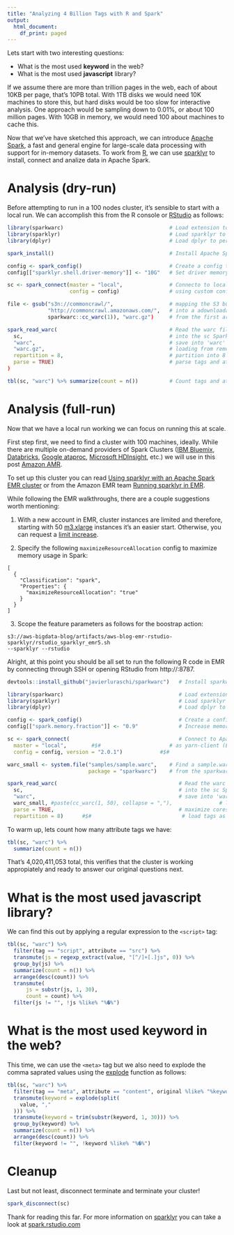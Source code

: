 ```yaml
---
title: "Analyzing 4 Billion Tags with R and Spark"
output:
  html_document:
    df_print: paged
---
```


Lets start with two interesting questions:

 * What is the most used **keyword** in the web?
 * What is the most used **javascript** library?

If we assume there are more than trillion pages in the web, each of about 10KB per page, that's 10PB total. With 1TB disks we would need 10K machines to store this, but hard disks would be too slow for interactive analysis. One approach would be sampling down to 0.01%, or about 100 million pages. With 10GB in memory, we would need 100 about machines to cache this.

Now that we've have sketched this approach, we can introduce [Apache Spark](http://spark.apache.org/), a fast and general engine for large-scale data processing with support for in-memory datasets. To work from [R](http://www.r-lang.org), we can use [sparklyr](http://spark.rstudio.com) to install, connect and analize data in Apache Spark.

# Analysis (dry-run)

Before attempting to run in a 100 nodes cluster, it's sensible to start with a local run. We can accomplish this from the R console or [RStudio](https://www.rstudio.com/products/rstudio/download/) as follows:

```r
library(sparkwarc)                                  # Load extension to read warc files
library(sparklyr)                                   # Load sparklyr to use Spark from R
library(dplyr)                                      # Load dplyr to perform analysis

spark_install()                                     # Install Apache Spark

config <- spark_config()                            # Create a config to tune memory
config[["sparklyr.shell.driver-memory"]] <- "10G"   # Set driver memory to 10GB

sc <- spark_connect(master = "local",               # Connecto to local cluster
                    config = config)                # using custom configs

file <- gsub("s3n://commoncrawl/",                  # mapping the S3 bucket url
             "http://commoncrawl.amazonaws.com/",   # into a adownloadable url
             sparkwarc::cc_warc(1)), "warc.gz")     # from the first archive file

spark_read_warc(                                    # Read the warc file
  sc,                                               # into the sc Spark connection
  "warc",                                           # save into 'warc' table
  "warc.gz",                                        # loading from remote gz file
  repartition = 8,                                  # partition into 8 to maximize MBP cores
  parse = TRUE)                                     # parse tags and attributes
)

tbl(sc, "warc") %>% summarize(count = n())          # Count tags and attributes
```

# Analysis (full-run)

Now that we have a local run working we can focus on running this at scale.

First step first, we need to find a cluster with 100 machines, ideally. While there are multiple on-demand providers of Spark Clusters ([IBM Bluemix](http://www.ibm.com/bluemix), [Databricks](https://databricks.com/product/databricks), [Google ataproc](https://cloud.google.com/dataproc/), [Microsoft HDInsight](https://azure.microsoft.com/en-us/services/hdinsight/), etc.) we will use in this post [Amazon AMR](http://aws.amazonaws.com).

To set up this cluster you can read [Using sparklyr with an Apache Spark EMR cluster](http://spark.rstudio.com/examples-emr.html) or from the Amazon EMR team [Running sparklyr in EMR](https://aws.amazon.com/blogs/big-data/running-sparklyr-rstudios-r-interface-to-spark-on-amazon-emr/).

While following the EMR walkthroughs, there are a couple suggestions worth mentioning:

 1. With a new account in EMR, cluster instances are limited and therefore, starting with 50 [m3.xlarge](https://aws.amazon.com/ec2/instance-types/) instances it's an easier start. Otherwise, you can request a [limit increase](http://docs.aws.amazon.com/AWSEC2/latest/UserGuide/ec2-resource-limits.html).

 2. Specify the following `maximizeResourceAllocation` config to maximize memory usage in Spark:

```{}
[
  {
    "Classification": "spark",
    "Properties": {
      "maximizeResourceAllocation": "true"
    }
  }
]
```

 3. Scope the feature parameters as follows for the boostrap action:

```{}
s3://aws-bigdata-blog/artifacts/aws-blog-emr-rstudio-sparklyr/rstudio_sparklyr_emr5.sh
--sparklyr --rstudio
```

Alright, at this point you should be all set to run the following R code in EMR by connecting through SSH or opening RStudio from http://<emr-driver-url>:8787.

```r
devtools::install_github("javierluraschi/sparkwarc")   # Install sparkwarc from CRAN

library(sparkwarc)                                     # Load extension to read warc files
library(sparklyr)                                      # Load sparklyr to use Spark from R
library(dplyr)                                         # Load dplyr to perform analysis

config <- spark_config()                               # Create a config to tune memory
config[["spark.memory.fraction"]] <- "0.9"             # Increase memory allocated to storage

sc <- spark_connect(                                   # Connect to Apache Spark
  master = "local",        #$#                      # as yarn-client (EMR default)
  config = config, version = "2.0.1")            #$#                         # using custom config settings

warc_small <- system.file("samples/sample.warc",    # Find a sample.warc file 
                          package = "sparkwarc")    # from the sparkwarch package

spark_read_warc(                                       # Read the warc file
  sc,                                                  # into the sc Spark connection
  "warc",                                              # save into 'warc' table
  warc_small, #paste(cc_warc(1, 50), collapse = ","),               # load 100 ~5GB files
  parse = TRUE,                                        # maximize cores
  repartition = 8)      #$#                             # load tags as table
```

To warm up, lets count how many attribute tags we have:

```r
tbl(sc, "warc") %>%
  summarize(count = n())
```

That's 4,020,411,053 total, this verifies that the cluster is working appropiately and ready to answer our original questions next.

# What is the most used **javascript** library?

We can find this out by applying a regular expression to the `<script>` tag:

```r
tbl(sc, "warc") %>%
  filter(tag == "script", attribute == "src") %>%
  transmute(js = regexp_extract(value, "[^/]+[.]js", 0)) %>%
  group_by(js) %>%
  summarize(count = n()) %>%
  arrange(desc(count)) %>%
  transmute(
      js = substr(js, 1, 30),
      count = count) %>%
  filter(js != "", !js %like% "%�%") 
```

# What is the most used **keyword** in the web?

This time, we can use the `<meta>` tag but we also need to explode the comma saprated values using the [explode](https://cwiki.apache.org/confluence/display/Hive/LanguageManual+UDF#LanguageManualUDF-explode) function as follows:

```r
tbl(sc, "warc") %>%
  filter(tag == "meta", attribute == "content", original %like% "%keywords%") %>%
  transmute(keyword = explode(split(
    value, ","
  ))) %>%
  transmute(keyword = trim(substr(keyword, 1, 30))) %>%
  group_by(keyword) %>%
  summarize(count = n()) %>%
  arrange(desc(count)) %>%
  filter(keyword != "", !keyword %like% "%�%") 
```

# Cleanup

Last but not least, disconnect terminate and terminate your cluster!

```r
spark_disconnect(sc)
```

Thank for reading this far. For more information on [sparklyr](https://github.com/rstudio/sparklyr) you can take a look at [spark.rstudio.com](http://spark.rstudio.com)